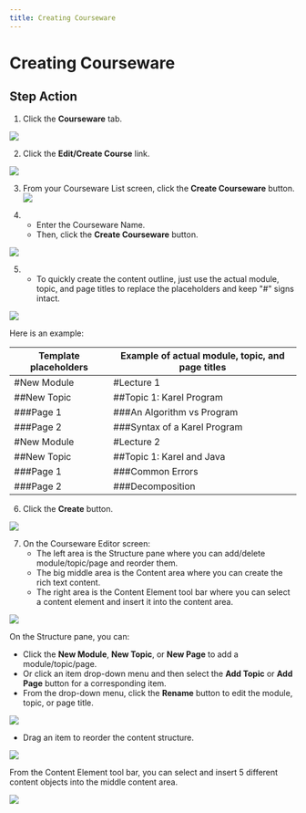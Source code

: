 ```yaml
--- 
title: Creating Courseware
--- 
```



# Creating Courseware

## Step	Action
1. Click the **Courseware** tab.

![](/img/ulearning/teacher/prepare04.png)

2. Click the **Edit/Create Course** link.

![](/img/ulearning/teacher/prepare05.png)

3. From your Courseware List screen, click the **Create Courseware** button.
![](/img/ulearning/teacher/prepare06.png)

4. - Enter the Courseware Name.
   - Then, click the **Create Courseware** button.

![](/img/ulearning/teacher/prepare07.png)

5. - To quickly create the content outline, just use the actual module, topic, and page titles to replace the placeholders and keep "#" signs intact.
   
![](/img/ulearning/teacher/prepare08.png)

   Here is an example: 

   Template placeholders | Example of actual module, topic, and page titles
   --- | ---
   #New Module | #Lecture 1
   ##New Topic | ##Topic 1: Karel Program
   ###Page 1 | ###An Algorithm vs Program
   ###Page 2 | ###Syntax of a Karel Program
   #New Module | #Lecture 2
   ##New Topic | ##Topic 1: Karel and Java
   ###Page 1 | ###Common Errors
   ###Page 2 | ###Decomposition

6. Click the **Create** button.

![](/img/ulearning/teacher/prepare09.png)

7. On the Courseware Editor screen:
   - The left area is the Structure pane where you can add/delete module/topic/page and reorder them.
   - The big middle area is the Content area where you can create the rich text content.
   - The right area is the Content Element tool bar where you can select a content element and insert it into the content area.

![](/img/ulearning/teacher/prepare10.png)

On the Structure pane, you can:
- Click the **New Module**, **New Topic**, or **New Page** to add a module/topic/page.
- Or click an item drop-down menu and then select the **Add Topic** or **Add Page** button for a corresponding item.
- From the drop-down menu, click the **Rename** button to edit the module, topic, or page title.


![](/img/ulearning/teacher/prepare11.png)

- Drag an item to reorder the content structure.

![](/img/ulearning/teacher/prepare12.png)
   
From the Content Element tool bar, you can select and insert 5 different content objects into the middle content area.

![](/img/ulearning/teacher/prepare13.png)